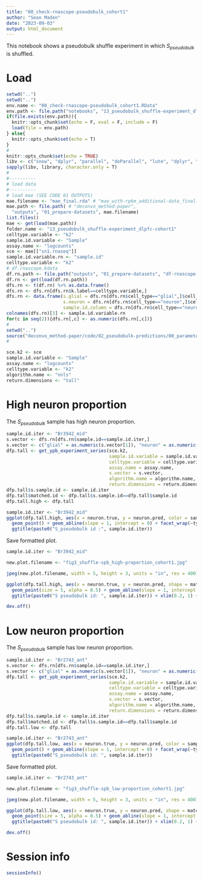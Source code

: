 ```yaml
---
title: "00_check-rnascope-pseudobulk_cohort1"
author: "Sean Maden"
date: "2023-09-03"
output: html_document
---
```


This notebook shows a pseudobulk shuffle experiment in which $S_{pseudobulk}$ is shuffled.

# Load

```r
setwd("..")
setwd("..")
env.name <- "00_check-rnascope-pseudobulk_cohort1.RData"
env.path <- file.path("notebooks", "13_pseudobulk_shuffle-experiment_dlpfc-cohort1", env.name)
if(file.exists(env.path)){
  knitr::opts_chunk$set(echo = F, eval = F, include = F)
  load(file = env.path)
} else{
  knitr::opts_chunk$set(echo = T)
}
# 
knitr::opts_chunk$set(echo = TRUE)
libv <- c("snow", "dplyr", "parallel", "doParallel", "lute", "dplyr", "scuttle")
sapply(libv, library, character.only = T)
# 
#----------
# load data
#----------
# load mae (SEE CODE 01 OUTPUTS)
mae.filename <- "mae_final.rda" # "mae_with-rpkm_additional-data_final.rda"
mae.path <- file.path( # "deconvo_method-paper", 
  "outputs", "01_prepare-datasets", mae.filename)
list.files()
mae <- get(load(mae.path))
folder.name <- "13_pseudobulk_shuffle-experiment_dlpfc-cohort1"
celltype.variable <- "k2"
sample.id.variable <- "Sample"
assay.name <- "logcounts"
sce <- mae[["sn1.rnaseq"]]
sample.id.variable.rn <- "sample.id"
celltype.variable <- "k2"
# df.rnascope.kdata
df.rn.path <- file.path("outputs", "01_prepare-datasets", "df-rnascope-info_cohort1.rda")
df.rn <- get(load(df.rn.path))
dfs.rn <- t(df.rn) %>% as.data.frame()
dfs.rn <- dfs.rn[dfs.rn$k.label==celltype.variable,]
dfs.rn <- data.frame(s.glial = dfs.rn[dfs.rn$cell_type=="glial",]$cell_size,
                     s.neuron = dfs.rn[dfs.rn$cell_type=="neuron",]$cell_size,
                     sample.id.column = dfs.rn[dfs.rn$cell_type=="neuron",]$sample_id)
colnames(dfs.rn)[3] <- sample.id.variable.rn
for(c in seq(2)){dfs.rn[,c] <- as.numeric(dfs.rn[,c])}
# 
setwd("..")
source("deconvo_method-paper/code/02_pseudobulk-predictions/00_parameters-pseudobulk.R")
# 
```

```r
sce.k2 <- sce
sample.id.variable <- "Sample"
assay.name <- "logcounts"
celltype.variable <- "k2"
algorithm.name <- "nnls"
return.dimensions <- "tall"
```

# High neuron proportion

The $S_{pseudobulk}$ sample has high neuron proportion.

```r
sample.id.iter <- "Br3942_mid"
s.vector <- dfs.rn[dfs.rn$sample.id==sample.id.iter,]
s.vector <- c("glial" = as.numeric(s.vector[1]), "neuron" = as.numeric(s.vector[2]))
dfp.tall <- get_ypb_experiment_series(sce.k2, 
                                      sample.id.variable = sample.id.variable,
                                      celltype.variable = celltype.variable, 
                                      assay.name = assay.name,
                                      s.vector = s.vector,
                                      algorithm.name = algorithm.name, 
                                      return.dimensions = return.dimensions)
dfp.tall$s.sample.id <- sample.id.iter
dfp.tall$matched.id <- dfp.tall$s.sample.id==dfp.tall$sample.id
dfp.tall.high <- dfp.tall
```

```r
sample.id.iter <- "Br3942_mid"
ggplot(dfp.tall.high, aes(x = neuron.true, y = neuron.pred, color = sample.id, size = matched.id)) + 
  geom_point() + geom_abline(slope = 1, intercept = 0) + facet_wrap(~type) +
  ggtitle(paste0("S_pseudobulk id :", sample.id.iter))
```

Save formatted plot.

```r
sample.id.iter <- "Br3942_mid"

new.plot.filename <- "fig3_shuffle-spb_high-proportion_cohort1.jpg"

jpeg(new.plot.filename, width = 5, height = 3, units = "in", res = 400)

ggplot(dfp.tall.high, aes(x = neuron.true, y = neuron.pred, shape = matched.id)) + 
  geom_point(size = 5, alpha = 0.5) + geom_abline(slope = 1, intercept = 0) + facet_wrap(~type) + theme_bw() +
  ggtitle(paste0("S pseudobulk id: ", sample.id.iter)) + xlim(0.2, 1) + ylim(0.2, 1)

dev.off()
```

# Low neuron proportion

The $S_{pseudobulk}$ sample has low neuron proportion.

```r
sample.id.iter <- "Br2743_ant"
s.vector <- dfs.rn[dfs.rn$sample.id==sample.id.iter,]
s.vector <- c("glial" = as.numeric(s.vector[1]), "neuron" = as.numeric(s.vector[2]))
dfp.tall <- get_ypb_experiment_series(sce.k2, 
                                      sample.id.variable = sample.id.variable,
                                      celltype.variable = celltype.variable, 
                                      assay.name = assay.name,
                                      s.vector = s.vector,
                                      algorithm.name = algorithm.name, 
                                      return.dimensions = return.dimensions)
dfp.tall$s.sample.id <- sample.id.iter
dfp.tall$matched.id <- dfp.tall$s.sample.id==dfp.tall$sample.id
dfp.tall.low <- dfp.tall
```

```r
sample.id.iter <- "Br2743_ant"
ggplot(dfp.tall.low, aes(x = neuron.true, y = neuron.pred, color = sample.id, size = matched.id)) + 
  geom_point() + geom_abline(slope = 1, intercept = 0) + facet_wrap(~type) +
  ggtitle(paste0("S_pseudobulk id: ", sample.id.iter))
```

Save formatted plot.

```r
sample.id.iter <- "Br2743_ant"

new.plot.filename <- "fig3_shuffle-spb_low-proportion_cohort1.jpg"

jpeg(new.plot.filename, width = 5, height = 3, units = "in", res = 400)

ggplot(dfp.tall.low, aes(x = neuron.true, y = neuron.pred, shape = matched.id)) + 
  geom_point(size = 5, alpha = 0.5) + geom_abline(slope = 1, intercept = 0) + facet_wrap(~type) + theme_bw() +
  ggtitle(paste0("S pseudobulk id: ", sample.id.iter)) + xlim(0.2, 1) + ylim(0.2, 1)

dev.off()
```

# Session info

```r
sessionInfo()
```
